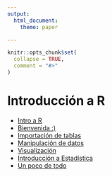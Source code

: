 ```yaml
---
output:
  html_document:
    theme: paper

---
```


<!-- README.md is generated from README.Rmd. Please edit that file -->

```r
knitr::opts_chunk$set(
  collapse = TRUE,
  comment = "#>"
)
```
# Introducción a R

- [Intro a R](http://jkunst.com/intro-r-workshop/)
- [Bienvenida :)](01-bienvenida-r-rstudio.html)
- [Importación de tablas](02-importacion-de-datos.html)
- [Manipulación de datos](03-manipulacion-de-datos.html)
- [Visualización](04-visualizacion-de-datos.html)
- [Introducción a Estadística](07-intro-estadistica.html)
- [Un poco de todo](08-un-poco-de-todo.html)
